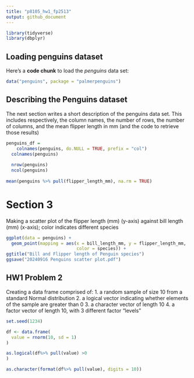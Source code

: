 ```yaml
---
title: "p8105_hw1_fp2513"
output: github_document
---
```


```r
library(tidyverse)
library(dbplyr)
```

## Loading penguins dataset

Here's a **code chunk** to load the _penguins_ data set:

```r
data("penguins", package = "palmerpenguins")

```

## Describing the Penguins dataset

The next section writes a short description of the penguins data set. This includes respectively, the column names, the number of rows, the number of columns, and the mean flipper length in mm (and the code to retrieve those results)

```r
penguins_df = 
    colnames(penguins, do.NULL = TRUE, prefix = "col")
  colnames(penguins)
  
  nrow(penguins) 
  ncol(penguins) 
  
mean(penguins %>% pull(flipper_length_mm), na.rm = TRUE)

```

# Section 3

Making a scatter plot of the flipper length (mm) (y-axis) against bill length 
(mm) (x-axis); color indicates different species

```r
ggplot(data = penguins) + 
  geom_point(mapping = aes(x = bill_length_mm, y = flipper_length_mm, 
                           color = species)) +
ggtitle("Bill and Flipper length of Penguin species")
ggsave("20240916 Penguins scatter plot.pdf")
```

## HW1 Problem 2

Creating a data frame comprised of:
1. a random sample of size 10 from a standard Normal distribution
2. a logical vector indicating whether elements of the sample are greater than 0
3. a character vector of length 10
4. a factor vector of length 10, with 3 different factor “levels”

```r
set.seed(1234)

df <- data.frame(
  value = rnorm(10, sd = 1)
)

as.logical(df%>% pull(value) >0 
)

as.character(format(df%>% pull(value), digits = 10))
```

